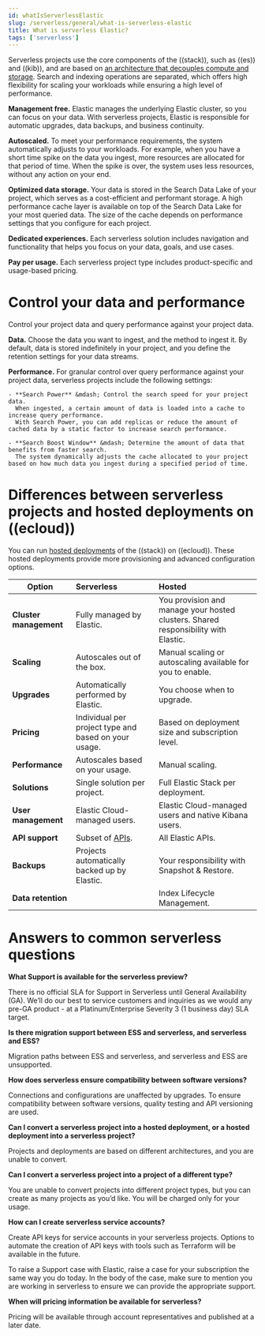```yaml
---
id: whatIsServerlessElastic
slug: /serverless/general/what-is-serverless-elastic
title: What is serverless Elastic?
tags: ['serverless']
---
```


Serverless projects use the core components of the ((stack)), such as ((es)) and ((kib)), and are based on [an architecture that 
decouples compute and storage](https://www.elastic.co/blog/elastic-serverless-architecture). Search and indexing operations are separated, which offers high flexibility for scaling your workloads while ensuring 
a high level of performance.

**Management free.** Elastic manages the underlying Elastic cluster, so you can focus on your data. With serverless projects, Elastic is responsible for automatic upgrades, data backups, 
and business continuity.

**Autoscaled.** To meet your performance requirements, the system automatically adjusts to your workloads. For example, when you have a short time spike on the 
data you ingest, more resources are allocated for that period of time. When the spike is over, the system uses less resources, without any action 
on your end.

**Optimized data storage.** Your data is stored in the Search Data Lake of your project, which serves as a cost-efficient and performant storage. 
A high performance cache layer is available on top of the Search Data Lake for your most queried data. The size of the cache depends on performance settings 
that you configure for each project.

**Dedicated experiences.** Each serverless solution includes navigation and functionality that helps you focus on your data, goals, and use cases.

**Pay per usage.** Each serverless project type includes product-specific and usage-based pricing.

<DocCallOut title="Elastic serverless products are currently in preview. You will not be charged for usage for serverless projects during the preview. Detailed pricing information will be made available in the near future." />

# Control your data and performance 

Control your project data and query performance against your project data.  

**Data.** Choose the data you want to ingest, and the method to ingest it. By default, data is stored indefinitely in your project, 
and you define the retention settings for your data streams.

**Performance.** For granular control over query performance against your project data, serverless projects include the following settings:

<DocCallOut title="Some or all of these settings may not be available for all types of serverless projects." />

    - **Search Power** &mdash; Control the search speed for your project data.
      When ingested, a certain amount of data is loaded into a cache to increase query performance. 
      With Search Power, you can add replicas or reduce the amount of cached data by a static factor to increase search performance.

    - **Search Boost Window** &mdash; Determine the amount of data that benefits from faster search.
      The system dynamically adjusts the cache allocated to your project based on how much data you ingest during a specified period of time.

# Differences between serverless projects and hosted deployments on ((ecloud))

You can run [hosted deployments](https://www.elastic.co/guide/en/cloud/current/ec-getting-started.html) of the ((stack)) on ((ecloud)). These hosted deployments provide more provisioning and advanced configuration options.

| Option                 | Serverless                                                | Hosted                                                                            |
|------------------------|:----------------------------------------------------------|:----------------------------------------------------------------------------------|
| **Cluster management** | Fully managed by Elastic.                                 | You provision and manage your hosted clusters. Shared responsibility with Elastic.|
| **Scaling**            | Autoscales out of the box.                                | Manual scaling or autoscaling available for you to enable.                        |
| **Upgrades**           | Automatically performed by Elastic.                       | You choose when to upgrade.                                                       |
| **Pricing**            | Individual per project type and based on your usage.      | Based on deployment size and subscription level.                                  |
| **Performance**        | Autoscales based on your usage.                           | Manual scaling.                                                                   |
| **Solutions**          | Single solution per project.                              | Full Elastic Stack per deployment.                                                |
| **User management**    | Elastic Cloud-managed users.                              | Elastic Cloud-managed users and native Kibana users.                              |
| **API support**        | Subset of [APIs](https://docs.elastic.co/api-reference).  | All Elastic APIs.                                                                 |
| **Backups**            | Projects automatically backed up by Elastic.              | Your responsibility with Snapshot & Restore.                                      |
| **Data retention**     |                                                           | Index Lifecycle Management.                                                       |

# Answers to common serverless questions

**What Support is available for the serverless preview?**

There is no official SLA for Support in Serverless until General Availability (GA). We’ll do our best to service customers and inquiries as we would any pre-GA product - at a Platinum/Enterprise Severity 3 (1 business day) SLA target.

**Is there migration support between ESS and serverless, and serverless and ESS?**

Migration paths between ESS and serverless, and serverless and ESS are unsupported. 

**How does serverless ensure compatibility between software versions?**

Connections and configurations are unaffected by upgrades. To ensure compatibility between software versions, quality testing and API versioning are used.

**Can I convert a serverless project into a hosted deployment, or a hosted deployment into a serverless project?**

Projects and deployments are based on different architectures, and you are unable to convert. 

**Can I convert a serverless project into a project of a different type?**

You are unable to convert projects into different project types, but you can create as many projects as you’d like. You will be charged only for your usage.

**How can I create serverless service accounts?**

Create API keys for service accounts in your serverless projects. Options to automate the creation of API keys with tools such as Terraform will be available in the future. 

To raise a Support case with Elastic, raise a case for your subscription the same way you do today. In the body of the case, make sure to mention you are working in serverless to ensure we can provide the appropriate support. 

**When will pricing information be available for serverless?**

Pricing will be available through account representatives and published at a later date.